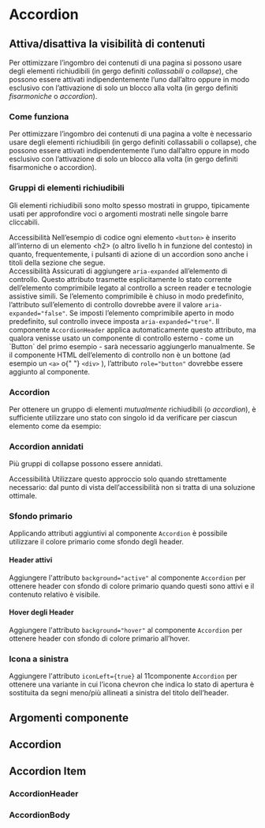 
<Meta title="Documentazione/Componenti/Accordion" of={Accordion} />

# Accordion

## Attiva/disattiva la visibilità di contenuti

Per ottimizzare l’ingombro dei contenuti di una pagina si possono usare degli elementi richiudibili (in gergo definiti _collassabili_ o _collapse_), che possono essere attivati indipendentemente l’uno dall’altro oppure in modo esclusivo con l’attivazione di solo un blocco alla volta (in gergo definiti _fisarmoniche_ o _accordion_).

### Come funziona

Per ottimizzare l’ingombro dei contenuti di una pagina a volte è necessario usare degli elementi richiudibili (in gergo definiti collassabili o collapse), che possono essere attivati indipendentemente l’uno dall’altro oppure in modo esclusivo con l’attivazione di solo un blocco alla volta (in gergo definiti fisarmoniche o accordion).

<Canvas>
    <Story id="componenti-accordion--esempi" />
</Canvas>

### Gruppi di elementi richiudibili

Gli elementi richiudibili sono molto spesso mostrati in gruppo, tipicamente usati per approfondire voci o argomenti mostrati nelle singole barre cliccabili.

<div className="docs">
    <Callout color="success">
        <CalloutTitle>
            <span className="text">Accessibilità</span>
        </CalloutTitle>
        <CalloutText>
            Nell’esempio di codice ogni elemento <Code>&lt;button&gt;</Code> è inserito all’interno di un elemento &lt;h2&gt; (o altro livello h in funzione del
            contesto) in quanto, frequentemente, i pulsanti di azione di un accordion sono anche i titoli della sezione che segue.
        </CalloutText>
    </Callout>
</div>

<Canvas>
    <Story id="componenti-accordion--gruppi-di-elementi-richiudibili" />
</Canvas>

<div className="docs">
    <Callout color="success">
        <CalloutTitle>
            <span className="text">Accessibilità</span>
        </CalloutTitle>
        <CalloutText>
            Assicurati di aggiungere <Code>aria-expanded</Code> all’elemento di controllo. Questo attributo trasmette esplicitamente lo stato corrente
            dell’elemento comprimibile legato al controllo a screen reader e tecnologie assistive simili. Se l’elemento comprimibile è chiuso in modo
            predefinito, l’attributo sull’elemento di controllo dovrebbe avere il valore <Code>aria-expanded="false"</Code>. Se imposti l’elemento comprimibile
            aperto in modo predefinito, sul controllo invece imposta <Code>aria-expanded="true"</Code>. Il componente <Code>AccordionHeader</Code> applica
            automaticamente questo attributo, ma qualora venisse usato un componente di controllo esterno - come un `Button` del primo esempio - sarà necessario
            aggiungerlo manualmente. Se il componente HTML dell’elemento di controllo non è un bottone (ad esempio un <Code>&lt;a&gt;</Code> o{" "}
            <Code>&lt;div&gt;</Code>
            ), l’attributo <Code>role="button"</Code> dovrebbe essere aggiunto al componente.
        </CalloutText>
    </Callout>
</div>

### Accordion

Per ottenere un gruppo di elementi _mutualmente_ richiudibili (o _accordion_), è sufficiente utilizzare uno stato con singolo id da verificare per ciascun elemento come da esempio:

<Canvas>
    <Story id="componenti-accordion--accordion" />
</Canvas>

### Accordion annidati

Più gruppi di collapse possono essere annidati.

<div className="docs">
    <Callout color="success">
        <CalloutTitle>
            <span className="text">Accessibilità</span>
        </CalloutTitle>
        <CalloutText>
            Utilizzare questo approccio solo quando strettamente necessario: dal punto di vista dell’accessibilità non si tratta di una soluzione ottimale.
        </CalloutText>
    </Callout>
</div>

<Canvas>
    <Story id="componenti-accordion--accordion-annidati" />
</Canvas>

### Sfondo primario

Applicando attributi aggiuntivi al componente `Accordion` è possibile utilizzare il colore primario come sfondo degli header.

#### Header attivi

Aggiungere l'attributo `background="active"` al componente `Accordion` per ottenere header con sfondo di colore primario quando questi sono attivi e il contenuto relativo è visibile.

<Canvas>
    <Story id="componenti-accordion--header-attivi" />
</Canvas>

#### Hover degli Header

Aggiungere l'attributo `background="hover"` al componente `Accordion` per ottenere header con sfondo di colore primario all’hover.

<Canvas>
    <Story id="componenti-accordion--header-hover" />
</Canvas>

### Icona a sinistra

Aggiungere l'attributo `iconLeft={true}` al 11componente `Accordion` per ottenere una variante in cui l’icona chevron che indica lo stato di apertura è sostituita da segni meno/più allineati a sinistra del titolo dell’header.

<Canvas>
    <Story id="componenti-accordion--icona-sinistra" />
</Canvas>

## Argomenti componente

## Accordion

<ArgsTable of={Accordion} />

## Accordion Item

<ArgsTable of={AccordionItem} />

### AccordionHeader

<ArgsTable of={AccordionHeader} />

### AccordionBody

<ArgsTable of={AccordionBody} />

